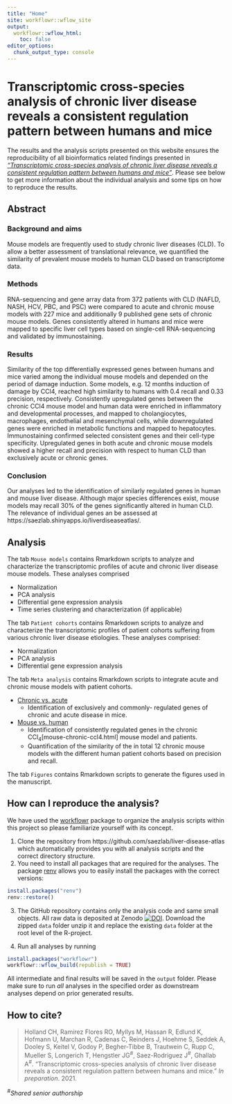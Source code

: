 ```yaml
---
title: "Home"
site: workflowr::wflow_site
output:
  workflowr::wflow_html:
    toc: false
editor_options:
  chunk_output_type: console
---
```


# Transcriptomic cross-species analysis of chronic liver disease reveals a consistent regulation pattern between humans and mice

The results and the analysis scripts presented on this website ensures the reproducibility of all bioinformatics related findings presented in [_"Transcriptomic cross-species analysis of chronic liver disease reveals a consistent regulation pattern between humans and mice"_](). Please see below to get more information about the individual analysis and some tips on how to reproduce the results.

Abstract
--------

### Background and aims 
Mouse models are frequently used to study chronic liver diseases (CLD). To allow a better assessment of translational relevance, we quantified the similarity of prevalent mouse models to human CLD based on transcriptome data.

### Methods 
RNA-sequencing and gene array data from 372 patients with CLD (NAFLD, NASH, HCV, PBC, and PSC) were compared to acute and chronic mouse models with 227 mice and additionally 9 published gene sets of chronic mouse models. Genes consistently altered in humans and mice were mapped to specific liver cell types based on single-cell RNA-sequencing and validated by immunostaining. 

### Results 
Similarity of the top differentially expressed genes between humans and mice varied among the individual mouse models and depended on the period of damage induction. Some models, e.g. 12 months induction of damage by CCl4, reached high similarity to humans with 0.4 recall and 0.33 precision, respectively. Consistently upregulated genes between the chronic CCl4 mouse model and human data were enriched in inflammatory and developmental processes, and mapped to cholangiocytes, macrophages, endothelial and mesenchymal cells, while downregulated genes were enriched in metabolic functions and mapped to hepatocytes. Immunostaining confirmed selected consistent genes and their cell-type specificity. Upregulated genes in both acute and chronic mouse models showed a higher recall and precision with respect to human CLD than exclusively acute or chronic genes. 

### Conclusion 
Our analyses led to the identification of similarly regulated genes in human and mouse liver disease. Although major species differences exist, mouse models may recall 30% of the genes significantly altered in human CLD. The relevance of individual genes an be assessed at https://saezlab.shinyapps.io/liverdiseaseatlas/.

Analysis
--------

The tab `Mouse models` contains Rmarkdown scripts to analyze and characterize the transcriptomic profiles of acute and chronic liver disease mouse models. These analyses comprised

* Normalization
* PCA analysis
* Differential gene expression analysis
* Time series clustering and characterization (if applicable)

The tab `Patient cohorts` contains Rmarkdown scripts to analyze and characterize the transcriptomic profiles of patient cohorts suffering from various chronic liver disease etiologies. These analyses comprised:

* Normalization
* PCA analysis
* Differential gene expression analysis

The tab `Meta analysis` contains Rmarkdown scripts to integrate acute and chronic mouse models with patient cohorts.

* [Chronic vs. acute](meta-chronic-vs-acute.html)
  * Identification of exclusively and commonly- regulated genes of chronic and acute disease in mice.
  
* [Mouse vs. human](meta-mouse-vs-human.html)
  * Identification of consistently regulated genes in the chronic CCl~4~[mouse-chronic-ccl4.html] mouse model and patients.
  * Quantification of the similarity of the in total 12 chronic mouse models with the different human patient cohorts based on precision and recall.
  
The tab `Figures` contains Rmarkdown scripts to generate the figures used in the manuscript.


How can I reproduce the analysis?
--------
We have used the [workflowr](https://jdblischak.github.io/workflowr/) package to organize the analysis scripts within this project so please familiarize yourself with its concept.

1. Clone the repository from https://github.com/saezlab/liver-disease-atlas which automatically provides you with all analysis scripts and the correct directory structure.
2. You need to install all packages that are required for the analyses. The package [renv](https://rstudio.github.io/renv/articles/renv.html) allows you to easily install the packages with the correct versions:

```r
install.packages("renv")
renv::restore()
```

3. The GitHub repository contains only the analysis code and same small objects. All raw data is deposited at Zenodo [![DOI](https://zenodo.org/badge/DOI/10.5281/zenodo.4568505.svg)](https://doi.org/10.5281/zenodo.4568505).
Download the zipped `data` folder unzip it and replace the existing `data` folder at the root level of the R-project.

4. Run all analyses by running
```r
install.packages("workflowr")
workflowr::wflow_build(republish = TRUE)
```
All intermediate and final results will be saved in the `output` folder. Please make sure to run _all_ analyses in the specified order as downstream analyses depend on prior generated results.

How to cite?
--------
>Holland CH, Ramirez Flores RO, Myllys M, Hassan R, Edlund K, Hofmann U, Marchan R, Cadenas C, Reinders J, Hoehme S, Seddek A, Dooley S, Keitel V, Godoy P, Begher-Tibbe B, Trautwein C, Rupp C, Mueller S, Longerich T, Hengstler JG^#^, Saez-Rodriguez J^#^, Ghallab A^#^. "Transcriptomic cross-species analysis of chronic liver disease reveals a consistent regulation pattern between humans and mice." _In preparation_. 2021.

^#^_Shared senior authorship_
